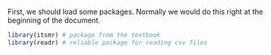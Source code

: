 First, we should load some packages. Normally we would do this right at the beginning of the document.

```r
library(itsmr) # package from the textbook
library(readr) # reliable package for reading csv files
```